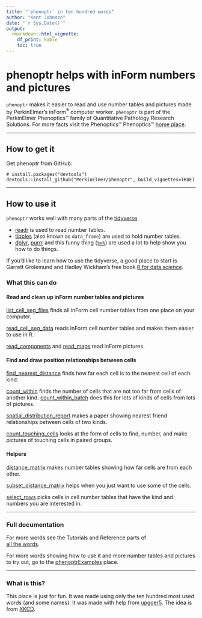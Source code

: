```yaml
---
title: "`phenoptr` in ten hundred words"
author: "Kent Johnson"
date: "`r Sys.Date()`"
output:
  rmarkdown::html_vignette:
    df_print: kable
    toc: true
---
```


# phenoptr helps  with inForm numbers and pictures

`phenoptr` makes it easier to read and use number tables and 
pictures made by PerkinElmer's inForm<sup>&reg;</sup> computer worker.
`phenoptr` is part of the PerkinElmer Phenoptics&trade; family of Quantitative
Pathology Research Solutions. For more facts visit the Phenoptics™ 
Phenoptics&trade;
[home place](http://www.perkinelmer.com/cancer-immunology/index.html).

----

## How to get it

Get phenoptr from GitHub:

```
# install.packages("devtools")
devtools::install_github("PerkinElmer/phenoptr", build_vignettes=TRUE)
```

----

## How to use it

`phenoptr` works well with many parts of the
[tidyverse](http://tidyverse.org/).

- [readr](http://readr.tidyverse.org/) is used to read number tables.
- [tibbles](http://tibble.tidyverse.org/) (also known as `data_frame`)
  are used to hold number tables.
- [dplyr](http://dplyr.tidyverse.org/), [purrr](http://purrr.tidyverse.org/)
  and this funny thing ([`%>%`](http://magrittr.tidyverse.org/))
  are used a lot to help show you how to do things.

If you'd like to learn how to use the tidyverse, a good place to start is Garrett Grolemund and Hadley Wickham's free book 
[R for data science](http://r4ds.had.co.nz/).

### What this can do

#### <i class='fa fa-caret-right'></i> Read and clean up inForm number tables and pictures

[list_cell_seg_files](https://perkinelmer.github.io/phenoptr/reference/list_cell_seg_files.html)
finds all inForm cell number tables from one place on your computer.

[read_cell_seg_data](https://perkinelmer.github.io/phenoptr/reference/read_cell_seg_data.html)
reads inForm cell number tables and makes them easier to use in R.

[read_components](https://perkinelmer.github.io/phenoptr/reference/read_components.html) 
and [read_maps](https://perkinelmer.github.io/phenoptr/reference/read_maps.html) 
read inForm pictures.

#### <i class='fa fa-caret-right'></i> Find and draw position relationships between cells

[find_nearest_distance](https://perkinelmer.github.io/phenoptr/reference/find_nearest_distance.html)
finds how far each cell is to the nearest cell of each kind.

[count_within](https://perkinelmer.github.io/phenoptr/reference/count_within.html)
finds the number of cells that are not too far from cells of another kind.
[count_within_batch](https://perkinelmer.github.io/phenoptr/reference/count_within_batch.html) 
does this for lots of kinds of cells from lots of pictures.

[spatial_distribution_report](https://perkinelmer.github.io/phenoptr/reference/spatial_distribution_report.html) 
makes a paper showing nearest friend relationships between cells of two kinds.

[count_touching_cells](https://perkinelmer.github.io/phenoptr/reference/count_touching_cells.html)
looks at the form of cells to find, number, and make pictures of touching cells in paired groups.

#### <i class='fa fa-caret-right'></i> Helpers

[distance_matrix](https://perkinelmer.github.io/phenoptr/reference/distance_matrix.html)
makes number tables showing how far cells are from each other.


[subset_distance_matrix](https://perkinelmer.github.io/phenoptr/reference/subset_distance_matrix.html)
helps when you just want to use some of the cells.

[select_rows](https://perkinelmer.github.io/phenoptr/reference/select_rows.html)
picks cells in cell number tables that have the kind and numbers you are interested in.

----

### Full documentation

For more words see the Tutorials and Reference parts of  
[all the words](https://perkinelmer.github.io/phenoptr).

For more words showing how to use it and more number tables and pictures 
to try out, go to the 
[phenoptrExamples](https://perkinelmer.github.io/phenoptrExamples) place.

----

### What is this?

This place is just for fun. 
It was made using only the ten hundred most used words (and some names). 
It was made with help 
from [upgoer5](http://splasho.com/upgoer5/). 
The idea is from [XKCD](http://xkcd.com/1133/).
